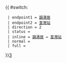 {{ #switch: {{{format|}}}
  | endpoint1 = [[韻濤居]]
  | endpoint2 = [[荃灣站]]
  | direction = 2
  | status =
  | inline = [[韻濤居]] ↔ [[荃灣站]]
  | normal =
  | full =
}}<noinclude>[[category:新界居民巴士路線模板|3‎]]</noinclude>
